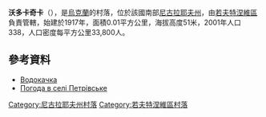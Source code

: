 {{coord|47|7|36|N|32|16|38|E|scale:100000|display=title}}

'''沃多卡奇卡'''（{{lang-uk|Водокачка}}），是[[烏克蘭|烏克蘭]]的村落，位於該國南部[[尼古拉耶夫州|尼古拉耶夫州]]，由[[若夫特涅維區|若夫特涅維區]]負責管轄，始建於1917年，面積0.01平方公里，海拔高度51米，2001年人口338，人口密度每平方公里33,800人。

==參考資料==
* [http://w1.c1.rada.gov.ua/pls/z7503/A005?rf7571=50682 Водокачка] {{Wayback|url=http://w1.c1.rada.gov.ua/pls/z7503/A005?rf7571=50682 |date=20160818094359 }}
* [http://weather.in.ua/ua/nikolaevskaja/20227 Погода в селі Петрівське] {{Wayback|url=http://weather.in.ua/ua/nikolaevskaja/20227 |date=20160607122521 }}

[[Category:尼古拉耶夫州村落|Category:尼古拉耶夫州村落]]
[[Category:若夫特涅維區村落|Category:若夫特涅維區村落]]


{{Mykolaiv-geo-stub}}